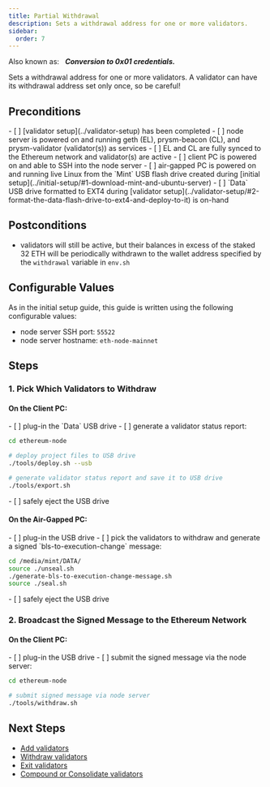```yaml
---
title: Partial Withdrawal
description: Sets a withdrawal address for one or more validators.
sidebar:
  order: 7
---
```


<ResetButton />

Also known as: &nbsp; ***Conversion to 0x01 credentials.***

Sets a withdrawal address for one or more validators.  A validator can have its withdrawal address set only once, so be careful!

## Preconditions
<Checklist name="preconditions">
- [ ] [validator setup](../validator-setup) has been completed
- [ ] node server is powered on and running geth (EL), prysm-beacon (CL), and prysm-validator (validator(s)) as services
- [ ] EL and CL are fully synced to the Ethereum network and validator(s) are active
- [ ] client PC is powered on and able to SSH into the node server
- [ ] air-gapped PC is powered on and running live Linux from the `Mint` USB flash drive created during [initial setup](../initial-setup/#1-download-mint-and-ubuntu-server)
- [ ] `Data` USB drive formatted to EXT4 during [validator setup](../validator-setup/#2-format-the-data-flash-drive-to-ext4-and-deploy-to-it) is on-hand
</Checklist>

## Postconditions
- validators will still be active, but their balances in excess of the staked 32 ETH will be periodically withdrawn to the wallet address specified by the `withdrawal` variable in `env.sh`

## Configurable Values
As in the initial setup guide, this guide is written using the following configurable values:
- node server SSH port: `55522`
- node server hostname: `eth-node-mainnet`

## Steps

### 1. Pick Which Validators to Withdraw

#### On the Client PC:
<Checklist name="pick-which-validators-to-withdraw-1">
- [ ] plug-in the `Data` USB drive
- [ ] generate a validator status report:
</Checklist>

```bash
cd ethereum-node

# deploy project files to USB drive
./tools/deploy.sh --usb

# generate validator status report and save it to USB drive
./tools/export.sh
```

<Checklist name="pick-which-validators-to-withdraw-2">
- [ ] safely eject the USB drive
</Checklist>

#### On the Air-Gapped PC:
<Checklist name="pick-which-validators-to-withdraw-3">
- [ ] plug-in the USB drive
- [ ] pick the validators to withdraw and generate a signed `bls-to-execution-change` message: 
</Checklist>

```bash
cd /media/mint/DATA/
source ./unseal.sh
./generate-bls-to-execution-change-message.sh
source ./seal.sh
```

<Checklist name="pick-which-validators-to-withdraw-4">
- [ ] safely eject the USB drive
</Checklist>

### 2. Broadcast the Signed Message to the Ethereum Network

#### On the Client PC:
<Checklist name="broadcast-the-signed-message-to-the-ethereum-network-1">
- [ ] plug-in the USB drive
- [ ] submit the signed message via the node server:
</Checklist>

```bash
cd ethereum-node

# submit signed message via node server
./tools/withdraw.sh
```

## Next Steps
- [Add validators](../add-validators/)
- [Withdraw validators](../partial-withdrawal/)
- [Exit validators](../voluntary-exit/)
- [Compound or Consolidate validators](../compound-or-consolidate/)
